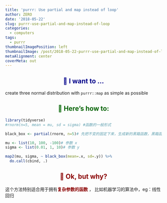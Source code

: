 ```yaml
---
title: 'purrr: Use partial and map instead of loop'
author: ZERO
date: '2018-05-22'
slug: purrr-use-partial-and-map-instead-of-loop
categories:
  - computers
tags:
  - purrr
thumbnailImagePosition: left
thumbnailImage: /post/2018-05-22-purrr-use-partial-and-map-instead-of-loop_files/IMG_4733.JPG
metaAlignment: center
coverMeta: out
---
```



<center><h2>  <strong style="color: darkblue;">🐌 I want to …</strong>  </h2></center>

create three normal distribution with `purrr::map` as simple as possible 

<center><h2>  <strong style="color: darkgreen;">🐌 Here’s how to:</strong>  </h2></center>
```r
library(tidyverse)
#rnorm(n=5, mean = mu, sd = sigma) #函数的一般形式

black_box <- partial(rnorm, n=5)# 先把不变的固定下来，生成新的黑箱函数，黑箱函数只需要接受 map 传递的参数即可， 其他的参数已经通过 ·partial· 固定下来了

mu <- list(10, 100, -100)# 参数 x
sigma <- list(0.01, 1, 10)# 参数 y

map2(mu, sigma, ~ black_box(mean=.x, sd=.y)) %>% 
  do.call(cbind, .)
```


 <center><h2>  <strong style="color: darkred;">🐌 Ok, but why?</strong> </h2></center> 
 
这个方法特别适合用于拥有<strong style="color: darkred;">复杂参数的函数</strong> ， 比如机器学习的算法中，eg：线性回归
